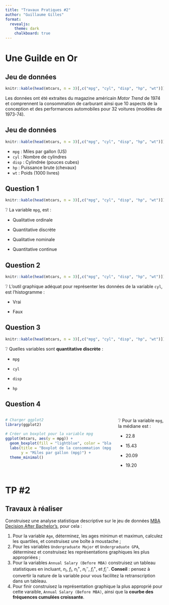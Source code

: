 ```yaml
---
title: "Travaux Pratiques #2"
author: "Guillaume Gilles"
format:
  revealjs:
    theme: dark
    chalkboard: true
---
```


# Une Guilde en Or

## Jeu de données

```r
knitr::kable(head(mtcars, n = 3)[,c("mpg", "cyl", "disp", "hp", "wt")])
```

Les données ont été extraites du magazine américain *Motor Trend* de 1974 et comprennent la consommation de carburant ainsi que 10 aspects de la conception et des performances automobiles pour 32 voitures (modèles de 1973-74).

## Jeu de données

```r
knitr::kable(head(mtcars, n = 3)[,c("mpg", "cyl", "disp", "hp", "wt")])
```

- `mpg` : Miles par gallon (US)
- `cyl` : Nombre de cylindres
- `disp` : Cylindrée (pouces cubes)
- `hp` : Puissance brute (chevaux)
- `wt` : Poids (1000 livres)

## Question 1 {.smaller}

```r
knitr::kable(head(mtcars, n = 3)[,c("mpg", "cyl", "disp", "hp", "wt")])
```

❔ La variable `mpg`, est :

::: {.fragment}
- Qualitative ordinale
:::

::: {.fragment}
- Quantitative discrète
:::

::: {.fragment}
- Qualitative nominale
:::

::: {.fragment}
::: {.fragment .highlight-green}
- Quantitative continue
:::
:::

## Question 2 {.smaller}

```r
knitr::kable(head(mtcars, n = 3)[,c("mpg", "cyl", "disp", "hp", "wt")])
```

❔ L’outil graphique adéquat pour représenter les données de la variable `cyl`, est l’histogramme :

::: {.fragment}
- Vrai
:::

::: {.fragment}
::: {.fragment .highlight-green}
- Faux
:::
:::

## Question 3 {.smaller}

```r
knitr::kable(head(mtcars, n = 3)[,c("mpg", "cyl", "disp", "hp", "wt")])
```

❔ Quelles variables sont **quantitative discrète** :

::: {.fragment}
- `mpg`
:::

::: {.fragment}
::: {.fragment .highlight-green}
- `cyl`
:::
:::

::: {.fragment}
::: {.fragment .highlight-green}
- `disp`
:::
:::

::: {.fragment}
::: {.fragment .highlight-green}
- `hp`
:::
:::

## Question 4 {.smaller}

:::: {.columns}

::: {.column width="70%"}
```r
# Charger ggplot2
library(ggplot2)

# Créer un boxplot pour la variable mpg
ggplot(mtcars, aes(y = mpg)) +
  geom_boxplot(fill = "lightblue", color = "black") +
  labs(title = "Boxplot de la consommation (mpg)",
       y = "Miles par gallon (mpg)") +
  theme_minimal()
```
:::

::: {.column width="30%"}
❔ Pour la variable `mpg`, la médiane est :

::: {.fragment}
- $22.8$
:::

::: {.fragment}
- $15.43$
:::

::: {.fragment}
- $20.09$
:::

::: {.fragment}
::: {.fragment .highlight-green}
- $19.20$
:::
:::

:::

::::


# TP #2

## Travaux à réaliser {.smaller}

Construisez une analyse statistique descriptive sur le jeu de données [MBA Decision After Bachelor's](datasets/mba-decision.qmd), pour cela :

1. Pour la variable `Age`, déterminez, les ages minimun et maximun, calculez les quartiles, et construisez une boîte à moustache ;
2. Pour les variables `Undergraduate Major` et `Undergraduate GPA`, déterminez et construisez les représentations graphiques les plus appropriées ;
3. Pour la variables `Annual Salary (Before MBA)` construisez un tableau statistiques en incluant, $n_i$, $f_i$, $n_i^+$, $n_i^-$, $f_i^+$, et $f_i^-$. **Conseil** : pensez à convertir la nature de la variable pour vous facilitez la retranscription dans un tableau.
4. Pour finir construisez la représentation graphique la plus approprié pour cette varaible, `Annual Salary (Before MBA)`, ainsi que la **courbe des fréquences cumulées croissante**.
